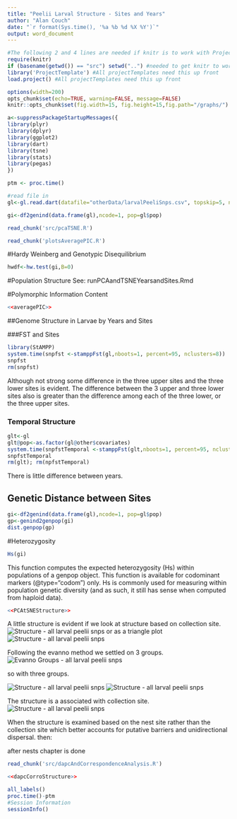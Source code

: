 ```yaml
---
title: "Peelii Larval Structure - Sites and Years"
author: "Alan Couch"
date: "`r format(Sys.time(), '%a %b %d %X %Y')`"
output: word_document
---
```


```r
#The following 2 and 4 lines are needed if knitr is to work with ProjectTemplate.
require(knitr)
if (basename(getwd()) == "src") setwd("..") #needed to get knitr to work with project template
library('ProjectTemplate') #All projectTemplates need this up front
load.project() #All projectTemplates need this up front
```

```r
options(width=200)
opts_chunk$set(echo=TRUE, warning=FALSE, message=FALSE)
knitr::opts_chunk$set(fig.width=15, fig.height=15,fig.path="/graphs/") #Make Figures larger and save them
```

```r
a<-suppressPackageStartupMessages({
library(plyr)
library(dplyr)
library(ggplot2)
library(dart)
library(tsne)
library(stats)
library(pegas)
})

ptm <- proc.time()
```

```r
#read file in
gl<-gl.read.dart(datafile="otherData/larvalPeeliSnps.csv", topskip=5, nmetavar=17, nas="-", ind.metafile="otherData/larvMeta.csv")

gi<-df2genind(data.frame(gl),ncode=1, pop=gl$pop)

```

```r
read_chunk('src/pcaTSNE.R')
```

```r
read_chunk('plotsAveragePIC.R')
```

#Hardy Weinberg and Genotypic Disequilibrium

```r
hwdf<-hw.test(gi,B=0)

```


#Population Structure
See:  runPCAandTSNEYearsandSites.Rmd

#Polymorphic Information Content

```r
<<averagePIC>>
```

##Genome Structure in Larvae by Years and Sites

###FST and Sites
```r
library(StAMPP)
system.time(snpfst <-stamppFst(gl,nboots=1, percent=95, nclusters=8))
snpfst
rm(snpfst)
```
Although not strong some difference in the three upper sites and the three lower sites is evident. The difference between the 3 upper and three lower sites also is greater than the difference among each of the three lower, or the three upper sites.

### Temporal Structure
```r
glt<-gl
glt@pop<-as.factor(gl@other$covariates)
system.time(snpfstTemporal <-stamppFst(glt,nboots=1, percent=95, nclusters=8))
snpfstTemporal
rm(glt); rm(npfstTemporal)
```
There is little difference between years.

## Genetic Distance between Sites
```r
gi<-df2genind(data.frame(gl),ncode=1, pop=gl$pop)
gp<-genind2genpop(gi)
dist.genpop(gp)
```

#Heterozygosity
```r
Hs(gi)
```
This function computes the expected heterozygosity (Hs) within populations of a genpop object. This function is available for codominant markers (@type="codom") only. Hs is commonly used for measuring within population genetic diversity (and as such, it still has sense when computed from haploid data).


```r
<<PCAtSNEStructure>>
```
A little structure is evident if we look at structure based on collection site.
![Structure - all larval peelii snps](./graphs/structure.jpg)
or as a triangle plot
![Structure - all larval peelii snps](./graphs/structureTrianglePlot.jpg) 

Following the evanno method we settled on 3 groups.
![Evanno Groups - all larval peelii snps](./graphs/evannoStructureDeltaK.png) 

so with three groups.

![Structure - all larval peelii snps](./graphs/structure3grps.jpg) 
![Structure - all larval peelii snps](./graphs/structure3grpsUnsorted.jpg) 

The structure is a associated with collection site.
![Structure - all larval peelii snps](./graphs/mcStructure3groups.png) 

When the structure is examined based on the nest site rather than the collection site which better accounts for putative barriers and unidirectional dispersal. then:

after nests chapter is done

```r
read_chunk('src/dapcAndCorrespondenceAnalysis.R')
```

```r
<<dapcCorroStructure>>
```

```r
all_labels()
proc.time()-ptm
#Session Information
sessionInfo()
```